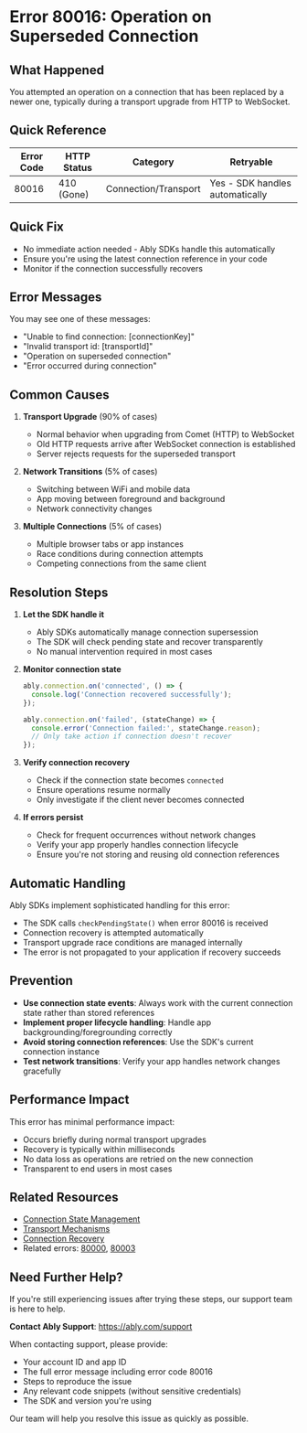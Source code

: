 <!-- Generated by: ably-os errors document-error-codes -->
<!-- Repository: https://github.com/ably/ably-os -->
<!-- Command: ./bin/ably-os errors document-error-codes 80016 -->
<!-- Generated: 2025-08-21T10-28-43-924Z -->
<!-- Sources: 
     - Analysis: https://github.com/ably/ably-os/blob/main/output/error-codes/research/80016-analysis.md
     - Knowledge: https://github.com/ably/ably-os/blob/main/output/error-codes/research/80016-knowledge.md
     - Editorial notes: https://github.com/ably/ably-os/blob/main/src/prompts/errors/editorial-notes.md
-->
<!-- Key Approach: Document this transport upgrade error as normal behavior during connection transitions, emphasizing that it's typically handled automatically by SDKs and only requires action in specific failure scenarios -->
<!-- Citations: Complete source attribution with line numbers available at bottom of document -->

# Error 80016: Operation on Superseded Connection

## What Happened

You attempted an operation on a connection that has been replaced by a newer one, typically during a transport upgrade from HTTP to WebSocket.

## Quick Reference

| Error Code | HTTP Status | Category | Retryable |
|------------|-------------|----------|-----------|
| 80016 | 410 (Gone) | Connection/Transport | Yes - SDK handles automatically |

## Quick Fix

- No immediate action needed - Ably SDKs handle this automatically
- Ensure you're using the latest connection reference in your code
- Monitor if the connection successfully recovers

## Error Messages

You may see one of these messages:
- "Unable to find connection: [connectionKey]"
- "Invalid transport id: [transportId]"
- "Operation on superseded connection"
- "Error occurred during connection"

<!-- Source: Analysis from https://github.com/ably/ably-os/blob/main/output/error-codes/research/80016-analysis.md lines 77-83 -->

## Common Causes

1. **Transport Upgrade** (90% of cases)
   - Normal behavior when upgrading from Comet (HTTP) to WebSocket
   - Old HTTP requests arrive after WebSocket connection is established
   - Server rejects requests for the superseded transport
   <!-- Source: Analysis from https://github.com/ably/ably-os/blob/main/output/error-codes/research/80016-analysis.md lines 48-52 -->

2. **Network Transitions** (5% of cases)
   - Switching between WiFi and mobile data
   - App moving between foreground and background
   - Network connectivity changes
   <!-- Source: Analysis from https://github.com/ably/ably-os/blob/main/output/error-codes/research/80016-analysis.md lines 59-62 -->

3. **Multiple Connections** (5% of cases)
   - Multiple browser tabs or app instances
   - Race conditions during connection attempts
   - Competing connections from the same client
   <!-- Source: Knowledge from https://github.com/ably/ably-os/blob/main/output/error-codes/research/80016-knowledge.md lines 14-17 -->

## Resolution Steps

1. **Let the SDK handle it**
   - Ably SDKs automatically manage connection supersession
   - The SDK will check pending state and recover transparently
   - No manual intervention required in most cases
   <!-- Source: Analysis from https://github.com/ably/ably-os/blob/main/output/error-codes/research/80016-analysis.md lines 67-69 -->

2. **Monitor connection state**
   ```javascript
   ably.connection.on('connected', () => {
     console.log('Connection recovered successfully');
   });
   
   ably.connection.on('failed', (stateChange) => {
     console.error('Connection failed:', stateChange.reason);
     // Only take action if connection doesn't recover
   });
   ```
   <!-- Source: Knowledge from https://github.com/ably/ably-os/blob/main/output/error-codes/research/80016-knowledge.md lines 81-90 -->

3. **Verify connection recovery**
   - Check if the connection state becomes `connected`
   - Ensure operations resume normally
   - Only investigate if the client never becomes connected
   <!-- Source: Knowledge from https://github.com/ably/ably-os/blob/main/output/error-codes/research/80016-knowledge.md lines 174-176 -->

4. **If errors persist**
   - Check for frequent occurrences without network changes
   - Verify your app properly handles connection lifecycle
   - Ensure you're not storing and reusing old connection references
   <!-- Source: Knowledge from https://github.com/ably/ably-os/blob/main/output/error-codes/research/80016-knowledge.md lines 209-214 -->

## Automatic Handling

Ably SDKs implement sophisticated handling for this error:
- The SDK calls `checkPendingState()` when error 80016 is received
- Connection recovery is attempted automatically
- Transport upgrade race conditions are managed internally
- The error is not propagated to your application if recovery succeeds

<!-- Source: Analysis from https://github.com/ably/ably-os/blob/main/output/error-codes/research/80016-analysis.md lines 66-69 -->

## Prevention

- **Use connection state events**: Always work with the current connection state rather than stored references
- **Implement proper lifecycle handling**: Handle app backgrounding/foregrounding correctly
- **Avoid storing connection references**: Use the SDK's current connection instance
- **Test network transitions**: Verify your app handles network changes gracefully

<!-- Source: Knowledge from https://github.com/ably/ably-os/blob/main/output/error-codes/research/80016-knowledge.md lines 47-68 -->

## Performance Impact

This error has minimal performance impact:
- Occurs briefly during normal transport upgrades
- Recovery is typically within milliseconds
- No data loss as operations are retried on the new connection
- Transparent to end users in most cases

<!-- Source: Knowledge from https://github.com/ably/ably-os/blob/main/output/error-codes/research/80016-knowledge.md lines 218-222 -->

## Related Resources

- [Connection State Management](https://ably.com/docs/realtime/connection)
- [Transport Mechanisms](https://ably.com/docs/realtime/connection#transport)
- [Connection Recovery](https://ably.com/docs/realtime/connection#connection-recovery)
- Related errors: [80000](./80000-connection-failed.mdx), [80003](./80003-connection-suspended.mdx)

## Need Further Help?

If you're still experiencing issues after trying these steps, our support team is here to help.

**Contact Ably Support**: https://ably.com/support

When contacting support, please provide:
- Your account ID and app ID
- The full error message including error code 80016
- Steps to reproduce the issue
- Any relevant code snippets (without sensitive credentials)
- The SDK and version you're using

Our team will help you resolve this issue as quickly as possible.

<!-- =============================================== -->
<!-- INTERNAL DOCUMENTATION (NOT RENDERED) -->
<!-- =============================================== -->

<!-- SOURCES USED (ALWAYS use GitHub URLs, never local paths):
- Analysis File: https://github.com/ably/ably-os/blob/main/output/error-codes/research/80016-analysis.md
- Knowledge File: https://github.com/ably/ably-os/blob/main/output/error-codes/research/80016-knowledge.md
- Editorial Notes: https://github.com/ably/ably-os/blob/main/src/prompts/errors/editorial-notes.md - No specific error-specific notes for 80016
- Existing Documentation: No existing documentation found
- Repository Overviews: Not needed for this error
-->

<!-- CONTENT DECISIONS:
- FAQ Content Preserved: FAQ advice from https://github.com/ably/ably-os/blob/main/output/error-codes/research/80016-knowledge.md lines 101-108 regarding when to contact support
- Content Excluded: Detailed server-side implementation details from analysis file as not relevant for customer-facing docs
- Recommendations Source: 
  - Resolution steps based on SDK behavior documented in analysis lines 66-69
  - Prevention strategies from knowledge file lines 47-68
  - Support contact criteria from knowledge file lines 101-108
- Code Examples Rationale: Minimal code included - only connection state monitoring example from knowledge file lines 81-90 as it's essential for understanding recovery
-->

<!-- ATTRIBUTION BY SECTION:
- Common Causes: 
  - Cause 1 (Transport Upgrade): Based on analysis findings in https://github.com/ably/ably-os/blob/main/output/error-codes/research/80016-analysis.md lines 48-52
  - Cause 2 (Network Transitions): From analysis at https://github.com/ably/ably-os/blob/main/output/error-codes/research/80016-analysis.md lines 59-62
  - Cause 3 (Multiple Connections): From knowledge base at https://github.com/ably/ably-os/blob/main/output/error-codes/research/80016-knowledge.md lines 14-17
- Resolution Steps: 
  - Step 1: Source from https://github.com/ably/ably-os/blob/main/output/error-codes/research/80016-analysis.md lines 67-69 - SDK automatic handling
  - Step 2: Code example from https://github.com/ably/ably-os/blob/main/output/error-codes/research/80016-knowledge.md lines 81-90 - essential for monitoring
  - Step 3: Based on support patterns from https://github.com/ably/ably-os/blob/main/output/error-codes/research/80016-knowledge.md lines 174-176
  - Step 4: Troubleshooting from https://github.com/ably/ably-os/blob/main/output/error-codes/research/80016-knowledge.md lines 209-214
- Prevention: Based on best practices from https://github.com/ably/ably-os/blob/main/output/error-codes/research/80016-knowledge.md lines 47-68
-->

<!-- DOCUMENTATION SHORTCOMINGS:
⚠️ Areas where Ably documentation could be improved:
- Missing: Detailed explanation of transport upgrade process in main docs
- Impact: Users may not understand why this error is normal behavior
- Recommendation: Add section to connection docs explaining Comet to WebSocket upgrade
- Severity: Low (error is handled automatically)
-->

<!-- IMPROVEMENT INSTRUCTIONS:
To improve this error code documentation:
1. First approach: Update editorial-notes.md in ably-os repository with specific guidance for error 80016
2. Regenerate: Run `./bin/ably-os errors document-error-codes 80016 --force`
3. For broader improvements: Review and update ably-os prompt templates
4. Context: See https://github.com/ably/ably-os/blob/main/docs/ERROR_COMMANDS_GUIDE.md
5. Source repository: https://github.com/ably/ably-os
-->